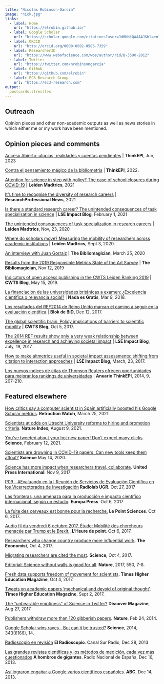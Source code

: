 ```yaml
---
title: "Nicolas Robinson-Garcia"
image: "nick.jpg"
links:
  - label: Home
    url: "https://elrobin.github.io/"
  - label: Google Scholar
    url: "https://scholar.google.com/citations?user=Jd6KNkQAAAAJ&hl=en"
  - label: ORCID
    url: "http://orcid.org/0000-0002-0585-7359"
  - label: ResearcherID
    url: "https://www.webofscience.com/wos/author/rid/B-3590-2012" 
  - label: Twitter
    url: "https://twitter.com/nrobinsongarcia"
  - label: Github
    url: "https://github.com/elrobin" 
  - label: EC3 Research Group
    url: "https://ec3-research.com" 
output:
  postcards::trestles
---
```

 
## Outreach

Opinion pieces and other non-academic outputs as well as news stories in which either me or my work have been mentioned. 

## Opinion pieces and comments

[Acceso Abierto: utopías, realidades y cuentas pendientes](https://doi.org/10.3145/thinkepi.2023.e17a17) | **ThinkEPI**, Jun, 2023

[Contra el pensamiento mágico de la bibliometría](https://doi.org/10.3145/thinkepi.2022.e16a21) | **ThinkEPI**, 2022.

[Attention for science in step with policy? The case of school closures during COVID-19](https://www.leidenmadtrics.nl/articles/attention-for-science-in-step-with-policy-the-case-of-school-closures-during-covid-19) | **Leiden Madtrics**, 2021

[It's time to recognise the diversity of research careers](https://www.researchprofessionalnews.com/rr-funding-insight-2021-2-it-s-time-to-recognise-the-diversity-of-research-careers/) | **ResearchProfessional News**, 2021

[Is there a standard research career? The unintended consequences of task specialisation in science](https://blogs.lse.ac.uk/impactofsocialsciences/2021/02/01/is-there-a-standard-research-career-the-unintended-consequences-of-task-specialisation-in-science/) | **LSE Impact Blog**, February 1, 2021

[The unintended consequences of task specialization in research careers](https://www.leidenmadtrics.nl/articles/the-unintended-consequences-of-task-specialization-in-research-careers) |  **Leiden Madtrics**, Nov, 23, 2020  

[Where do scholars move? Measuring the mobility of researchers across academic institutions](https://www.leidenmadtrics.nl/articles/where-do-scholars-move-measuring-the-mobility-of-researchers-across-academic-institutions) | **Leiden Madtrics**, Sept 3, 2020.  

[An interview with Juan Gorraiz](https://thebibliomagician.wordpress.com/2020/03/25/interview-with-juan-gorraiz/) | **The Bibliomagician**, March 25, 2020  

[Results from the 2019 Responsible Metrics State of the Art Survey](https://thebibliomagician.wordpress.com/2019/11/12/results-from-the-2019-responsible-metrics-state-of-the-art-survey/) | **The Bibliomagician**, Nov 12, 2019  

[Indicators of open access publishing in the CWTS Leiden Ranking 2019](https://www.cwts.nl/blog?article=n-r2w2a4) | **CWTS Blog**, May 15, 2019.  

[La financiación de las universidades británicas a examen: ¿Excelencia científica o relevancia social?](https://nadaesgratis.es/admin/la-financiacion-de-las-universidades-britanicas-a-examen-excelencia-cientifica-o-relevancia-social) | **Nada es Gratis**, Mar 9, 2018.  

[Los resultados del REF2014 de Reino Unido marcan el camino a seguir en la evaluación científica](https://www.ub.edu/blokdebid/es/content/los-resultados-del-ref2014-del-reino-unido-marcan-el-camino-seguir-en-la-evaluacion) | **Blok de BiD**, Dec 12, 2017.

[The global scientific brain: Policy implications of barriers to scientific mobility](https://www.cwts.nl/blog?article=n-r2r284) | **CWTS Blog**, Oct 5, 2017.  

[The 2014 REF results show only a very weak relationship between excellence in research and achieving societal impact](https://blogs.lse.ac.uk/impactofsocialsciences/2017/07/19/what-do-the-2014-ref-results-tell-us-about-the-relationship-between-excellent-research-and-societal-impact/) | **LSE Impact Blog**, July, 19, 2017.  

[How to make altmetrics useful in societal impact assessments: shifting from citation to interaction approaches](https://blogs.lse.ac.uk/impactofsocialsciences/2017/03/23/how-to-make-altmetrics-useful-in-societal-impact-assessments-shifting-from-citation-to-interaction-approaches/?share=pocket) | **LSE Impact Blog**, March, 23, 2017.  

[Los nuevos índices de citas de Thomson Reuters ofrecen oportunidades para mejorar los rankings de universidades](https://zenodo.org/record/1043364) | **Anuario ThinkEPI**, 2014, 9, 207-210.

## Featured elsewhere

[How critics say a computer scientist in Spain artificially boosted his Google Scholar metrics](https://retractionwatch.com/2022/03/25/how-critics-say-a-computer-scientist-in-spain-artificially-boosted-his-google-scholar-metrics/). **Retraction Watch**, March 25, 2021

[Scientists at odds on Utrecht University reforms to hiring and promotion criteria](https://www.nature.com/nature-index/news-blog/scientists-argue-over-use-of-impact-factors-for-evaluating-research). **Nature Index**, August 9, 2021.

[You've tweeted about your hot new paper! Don't expect many clicks](https://www.science.org/content/article/you-ve-tweeted-about-your-hot-new-paper-don-t-expect-many-clicks). **Science**, February 12, 2021.

[Scientists are drowning in COVID-19 papers. Can new tools keep them afloat?](https://www.science.org/content/article/scientists-are-drowning-covid-19-papers-can-new-tools-keep-them-afloat) **Science** May 14, 2020.

[Science has more impact when researchers travel, collaborate](https://www.upi.com/Science_News/2017/11/09/Science-has-more-impact-when-researchers-travel-collaborate/8481510092041/). **United Press International**. Nov 9, 2017

[P09 - #Evaluando en la I Reunión de Servicios de Evaluación Científica en los Vicerrectorados de Investigación](https://www.ivoox.com/p09-evaluando-i-reunion-de-audios-mp3_rf_32995477_1.html) **Radiolab UGR**. Oct 27, 2017

[Las fronteras, una amenaza para la producción e impacto científico internacional, según un estudio](https://www.europapress.es/comunitat-valenciana/noticia-fronteras-amenaza-produccion-impacto-cientifico-internacional-estudio-20171006121658.html). **Europa Press**. Oct 6, 2017

[La fuite des cerveaux est bonne pour la recherche.](https://www.lepoint.fr/sciences-nature/la-fuite-des-cerveaux-est-bonne-pour-la-recherche-06-10-2017-2162688_1924.php#11) **Le Point Sciences**. Oct 6, 2017.

[Audio fil du vendredi 6 octubre 2017. Étude: Mobilité des chercheurs menacée par Trump et le Brexit.](https://ici.radio-canada.ca/ohdio/premiere/emissions/l-heure-de-pointe-toronto/episodes/391391/audio-fil-du-vendredi-6-octobre-2017). **L'Heure de point**. Oct 6, 2017.

[Researchers who change country produce more influential work](https://www.economist.com/science-and-technology/2017/10/07/researchers-who-change-country-produce-more-influential-work). **The Economist**, Oct 4, 2017.

[Migrating researchers are cited the most](https://doi.org/10.1126/science.aaq1218). **Science**, Oct 4, 2017.

[Editorial: Science without walls is good for all](https://doi.org/10.1038/550007b). **Nature**, 2017, 550, 7-8.

[Fresh data supports freedom of movement for scientists](https://www.timeshighereducation.com/news/fresh-data-support-freedom-movement-scientists). **Times Higher Education Magazine**, Oct 4, 2017.

[Tweets on academic papers ‘mechanical and devoid of original thought’](https://www.timeshighereducation.com/news/tweets-academic-papers-mechanical-and-devoid-original-thought). **Times Higher Education Magazine**, Sept 2, 2017.

[The "unbearable emptiness" of Science in Twitter?](http://blogs.discovermagazine.com/neuroskeptic/?p=9080&alm_mvr=0) **Discover Magazine**, Aug 27, 2017.

[Publishers withdraw more than 120 gibberish papers](https://doi.org/10.1038/nature.2014.14763). **Nature**, Feb 24, 2014.

[Google Scholar wins raves - But can it be trusted?](https://doi.org/10.1126/science.343.6166.14) **Science**, 2014, 343(6166), 14.

[Radioscopio en revisión](https://www.ivoox.com/radioscopio-n-072-radioscopio-revision-audios-mp3_rf_2676279_1.html) **El Radioscopio**. Canal Sur Radio, Dec 28, 2013

[Las grandes revistas científicas y los métodos de medición, cada vez más cuestionados](https://www.ivoox.com/a-hombros-gigantes-las-grandes-revistas-cientificas-y-audios-mp3_rf_2647117_1.html) **A hombros de gigantes**. Radio Nacional de España, Dec 16, 2013.

[Así lograron engañar a Google varios científicos españoles](https://www.abc.es/tecnologia/redes/20131214/abci-google-hackear-cientificos-201312141935.html). **ABC**, Dec 14, 2013.
